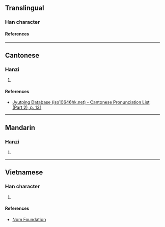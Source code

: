 {{character info}}
==Translingual==

===Han character===
{{Han char|rn=75|rad=木|as=11|sn=15|four=45986|canj=DQMC|ids=⿰木責}}

====References====
{{Han ref|kx=0549.210|dkj=15420|dj=0937.160|hdz=21272.030|uh=6A0D}}

----

==Cantonese==

===Hanzi===
{{yue-hanzi|jyut=[[zik1]]|y=jik1}}

# {{rfdef|yue|sort=木11}}

====References====
* [http://www.iso10646hk.net/jp/document/download.jsp Jyutping Database (iso10646hk.net) - Cantonese Pronunciation List (Part 2), p. 131]

----

==Mandarin==

===Hanzi===
{{cmn-hanzi|pin=[[zé]] ([[ze2]])|wg=tse<sup>2</sup>}}

# {{rfdef|cmn|sort=木11}}

----

==Vietnamese==

===Han character===
{{vi-readings|rs=木11|reading=tích}}

# {{rfdef|vi|sort=木11}}

====References====
* [http://nomfoundation.org/common/nom_details.php?codepoint=6a0d Nom Foundation]